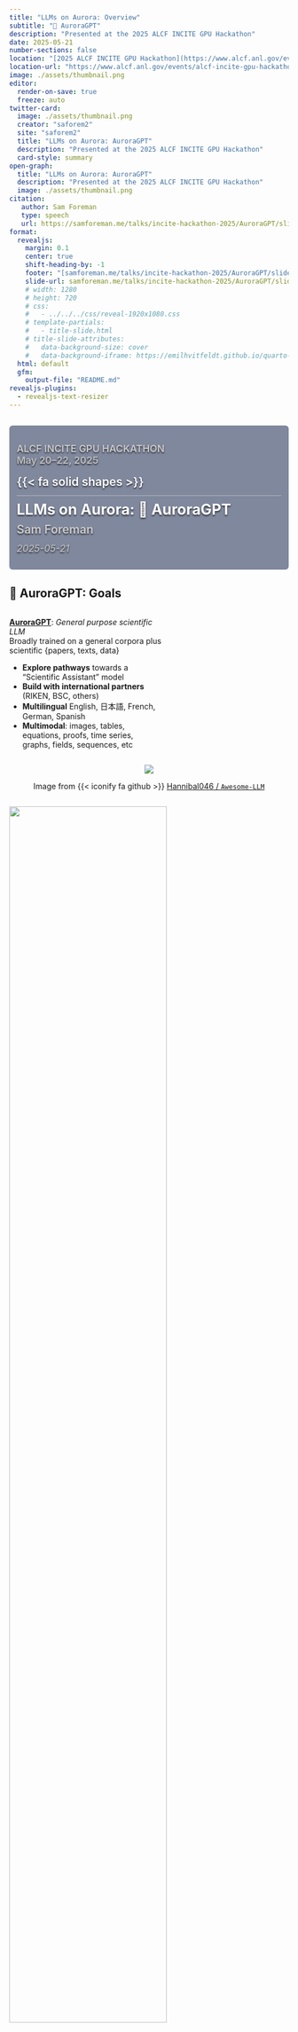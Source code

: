 ```yaml
---
title: "LLMs on Aurora: Overview"
subtitle: "🌌 AuroraGPT"
description: "Presented at the 2025 ALCF INCITE GPU Hackathon"
date: 2025-05-21
number-sections: false
location: "[2025 ALCF INCITE GPU Hackathon](https://www.alcf.anl.gov/events/alcf-incite-gpu-hackathon)"
location-url: "https://www.alcf.anl.gov/events/alcf-incite-gpu-hackathon"
image: ./assets/thumbnail.png
editor:
  render-on-save: true
  freeze: auto
twitter-card:
  image: ./assets/thumbnail.png
  creator: "saforem2"
  site: "saforem2"
  title: "LLMs on Aurora: AuroraGPT"
  description: "Presented at the 2025 ALCF INCITE GPU Hackathon"
  card-style: summary
open-graph:
  title: "LLMs on Aurora: AuroraGPT"
  description: "Presented at the 2025 ALCF INCITE GPU Hackathon"
  image: ./assets/thumbnail.png
citation:
   author: Sam Foreman
   type: speech
   url: https://samforeman.me/talks/incite-hackathon-2025/AuroraGPT/slides.html
format:
  revealjs:
    margin: 0.1
    center: true
    shift-heading-by: -1
    footer: "[samforeman.me/talks/incite-hackathon-2025/AuroraGPT/slides](https://samforeman.me/talks/incite-hackathon-2025/AuroraGPT/slides)"
    slide-url: samforeman.me/talks/incite-hackathon-2025/AuroraGPT/slides
    # width: 1280
    # height: 720
    # css:
    #   - ../../../css/reveal-1920x1080.css
    # template-partials:
    #   - title-slide.html
    # title-slide-attributes:
    #   data-background-size: cover
    #   data-background-iframe: https://emilhvitfeldt.github.io/quarto-iframe-examples/space-scroller/index.html
  html: default
  gfm:
    output-file: "README.md"
revealjs-plugins:
  - revealjs-text-resizer
---
```


::: {.content-visible when-format="revealjs"}

## {background-image="assets/colorized-50.jpg" loading="lazy" style="data-background-size: cover;"}

::: {style="border-radius: 6px; text-align:left; padding: 10pt; margin-left: auto; margin-right: auto; line-height: 1.25lh!important; background-color: hsla(222, 88%, 13%, 0.5);"}

::: {.flex-container style="text-shadow: 0 2px 3px rgba(0, 0, 0, 0.7); justify-content: space-between; align-content: flex-start; border-bottom: 1px solid hsla(360, 0%, 90%, 0.5);"}

::: {style="font-size: 1.25em; font-weight: 600;"}
[ALCF INCITE GPU HACKATHON]{style="color: hsla(0, 0%, 80%, 1.0)!important;"}  
[May 20--22, 2025]{style="color: hsla(0, 0%, 75%, 1.0)!important;"}
:::

[{{< fa solid shapes >}}]{style="font-size: 1.5em; font-weight: 600; color:#FFFFFF"}

:::

[LLMs on Aurora: 🌌 AuroraGPT]{style="font-size: 1.9em; font-weight: 700; text-shadow: 0 2px 3px rgba(0, 0, 0, 0.7); color:hsla(0, 0%, 100%, 1.0); margin-block: 1rem;"}

[Sam Foreman]{style="color:hsla(0, 0%, 80%, 1.0);font-size: 1.5em; font-weight: 600; text-shadow: 0 2px 3px rgba(0, 0, 0, 0.7); "}

[_2025-05-21_]{style="color:hsla(0, 0%, 75%, 1.0);font-size: 1.2em; font-weight: 500; text-shadow: 0 2px 3px rgba(0, 0, 0, 0.7);"}

:::

:::

## 🎯 AuroraGPT: Goals {.smaller background-color="white"}

::: {.flex-container style="justify-content: space-around;"}

::: {.column style="width: 55%"}

::: {.blue-card}
[**AuroraGPT**](https://auroragpt.anl.gov): _General purpose scientific LLM_  
Broadly trained on a general corpora plus scientific {papers, texts, data}
:::

- **Explore pathways** towards a "Scientific Assistant" model
- **Build with international partners** (RIKEN, BSC, others)
- **Multilingual** English, 日本語, French, German, Spanish
- **Multimodal**: images, tables, equations, proofs, time series,  graphs, fields, sequences, etc
:::

::: {.column style="text-align: center;"}

::: {#fig-awesome-llm}
![](./assets/llms.gif)

Image from {{< iconify fa github >}}
[Hannibal046 / `Awesome-LLM`](https://github.com/Hannibal046/Awesome-LLM)
:::

:::

:::

::: {#fig-timeline}
![](./assets/timelines.png){width="75%" style="margin-left:auto;margin-right:auto;"}

Credit to the entire AuroraGPT team for slides.
:::

::: {.notes}
- Here to talk about AuroraGPT, Argonne's internal effort to build a general
  purpose scientific LLM, broadly trained on a general corpora of text +
  scientific {papers, text, data}
- As part of this effort, we plan to...
    - Explore pathways, build with international partners, multi-{lingual, modal}
- Rough timeline of the project and deliverables:
    - 202{3,4}: text-only models, plan to release a series of {7B, 70B, 1T} models
    - 202{4,5}: Basic multi-modal models
    - 202{5,6}: Advanced scientific multimodal models
:::

## 🦙 Issues with "Publicly Available" LLMs {background-color="white"}

- **Trust** and **Safety**:
  - Skepticisim about deployment in critical infrastructure
  - Correctness and reliability of model outputs

- **Transparency**:
  - Data governance, what was used for pre-training? fine-tuning?
    - **generally unknown**
  - What is _open source_?
    - Model weights?
    - Pre-training \{code, logs, metrics\} ?

::: {.notes}
- Why are we doing this? 
- What is the issue with current LLMs?
  - **Trust and safety**
    - Hallucinations, false confidence
    - Can this be reliably mitigated?
    - Scaling up inference compute seems to help
      - reasoning models, TTT, etc.
  - **Transparency**
    - Different frontier labs have different definitions of "open source"
    - e.g. Llama no longer releases base models
      - Libgen ??
    - AllenAI institute, olmo models good example
:::

## 🧪 AuroraGPT: Open Science Foundation Model {background-color="white"}

::: {#fig-aurora-gpt .r-stretch style="vertical-align:center;"}
![](./assets/AuroraGPT.svg)

High-level overview of AuroraGPT project
:::

::: {.notes}
- AuroraGPT will be a publicly distributed, open source foundation model for
open science
- Is being trained on:
  - Scientific / engineering structured data
  - General text, media, news, etc.
  - Large amounts of low to medium quality data
  - Much less high quality data (that is publicly available for use)
- This data is then cleaned, processed, de-duplicated and used for the initial
pre-training phase of the model
- The vast majority of the overall compute is spent during this initial
pre-training phase
  - This is the group I help to lead and will be talking a bit about today
- The initial pre-training phase is currently underway
  - Eventually, given a bit of time, effort and magic, the model will be
    ready for fine-tuning and additional training for a variety of downstream
    tasks
- The pretrained model will then be handed off for additional fine-tuning on a
variety of downstream tasks
  - Scientific discovery
  - Accelerate scientific tasks
  - Digital twins
  - Inverse design
  - Code optimization
  - Accelerated simulations
  - Autonomous experiments
  - Co-design
- Becoming increasingly clear that LLMs have the potential to drastically
accelerate computational science
  - We've seen this already for {GenSLMs, Weather / Climate / Earth Systems
    Modeling, Particle Physics, etc.}
:::

## 📊 AuroraGPT: Outcomes {background-color="white"}

- **Datasets and data pipelines** for preparing science training data
- **Software infrastructure and workflows** to train, evaluate and deploy LLMs
  at scale for scientific resarch purposes

    - {{< fa brands github >}} [argonne-lcf/Megatron-DeepSpeed](https://github.com/argonne-lcf/Megatron-DeepSpeed)  
      [End-to-end training and inference, on _any_ GPU cluster]{.dim-text}
    - {{< fa brands github >}} [argonne-lcf/inference-endpoints](https://github.com/argonne-lcf/inference-endpoints)  
      [Inference endpoints for LLMs, hosted @ ALCF]{.dim-text}

- **Evaluation of state-of-the-art LLM Models**:
    - Determine where they fall short in deep scientific tasks
    - Where deep data may have an impact

## 📚 What do we hope to get? {background-color="white"}

- **Assessment of the approach** of augmenting web training data with two forms
  of data specific to science:
    - Full text scientific papers
    - Structured scientific datasets (suitably mapped to narrative form)
- **Research grade artifacts** (**models**) for scientific community for
  adaptation for downstream uses[^mprot-dpo]
- **Promotion of responsible AI** best practices where we can figure them out
- **International Collaborations** around the long term goal of _AGI for science_

[^mprot-dpo]:|
    🔔 Gordon Bell Finalist: [MProt-DPO](https://dl.acm.org/doi/10.1109/SC41406.2024.00013) [@mprot-dpo2024]

::: {.notes}
- Deliverables:
    - datasets, pipelines
    - software infrastructure, workflows to interface with science applications
    - checkpoints, models, logs, workbook, insights, etc.
- Hope to understand:
    - How different state-of-the-art models perform at different scientific tasks
    - where deep data may have an impact
    - feasibility of generically augmenting text with scientific structured data
- Huge undertaking that will require large international collaborations around
  long term goal of AGI for science
- Extra points:
    - Well known that LLMs are good for non-consequential tasks
    - Known to "hallucinate" and create false information
    - Can this be mitigated reliably ??
:::

## 🌌 Aurora {background-color="white"}

::: {.flex-container style="align-items: center;"}

::: {.column style="width:5%;"}

::: {#tbl-aurora}

| <!-- --> | <!-- --> |
|---------:|:--------|
| Racks    |    166   |
| Nodes    |  10,624  |
| CPUs     |  21,248  |
| GPUs     |  63,744  |
| NICs     |  84,992  |
| HBM      |   8 PB   |
| DDR5c    |   10 PB  |

Aurora Specs {.responsive .striped .hover}

:::

:::

::: {.column style="text-align:center"}

::: {#fig-aurora .r-stretch}
![](./assets/aurora.png)

Aurora: [Fact Sheet](https://www.alcf.anl.gov/sites/default/files/2024-07/Aurora_FactSheet_2024.pdf).
:::

🏆 [Fastest AI system in the world](https://www.intel.com/content/www/us/en/newsroom/news/intel-powered-aurora-supercomputer-breaks-exascale-barrier.html)

:::

:::

<!--
> Argonne's exascale system will be used to dramatically advance scientific
> discovery and innovation.
-->

## 🤖 ALCF AI Testbed {background-color="white"}

- ALCF AI Testbed Systems are in production and
  [available for allocations](https://accounts.alcf.anl.gov/#/allocationRequests)
  to the research community
- Significant improvement in time-to-solution and energy-efficiency for diverse
  AI for science applications.
- [NAIRR Pilot](https://nairrpilot.org/)

::: {.red-card style="color: #FF5252; font-size:90%;"}
Up to $≈$ **25**$\times$ throughput improvement for genomic FMs
with **6.5**$\times$ energy efficiency
:::

::: {.flex-container style="align-items: flex-start; gap: 2pt; text-align:left;"}

::: {#fig-sambanova .column style="width:22%; text-align: left;"}
![](./assets/sambanova.jpeg)

**SambaNova SN-30** 2nd Gen, 8 nodes with 64 AI Accelerators
:::

::: {#fig-graphcore .column style="width:22%; text-align:left;"}
![](./assets/graphcore.png)

**Graphcore Bow**: Pod-64 configuration with 64 accelerators
:::

::: {#fig-cerebras .column style="width:22%; text-align:left;"}
![](./assets/cerebras.jpeg)

**Cerebras**: 2x CS-2 WSE with Memory-X and Swarm-X technologies
:::

::: {#fig-groq .column style="width:22%; text-align:left;"}
![](./assets/groq.jpeg)

**GroqRack**: 9 nodes, 8 GroqChip v1.5 Tensor streaming processors accelerators per node
:::

:::

## 👥 Team Leads {.smaller background-color="white"}

<!--

| Team                  | Lead(s)           |                                                            |
| :----:                | :--------         | :--------------------------------------------------------: |
| **Planning**          | Rick Stevens      | ![](./assets/team/rick-stevens.png){height="40pt"}         |
|                       | Ian Foster        | ![](./assets/team/ian-foster.png){height="40pt"}           |
|                       | Rinku Gupta       | ![](./assets/team/rinku-gupta.png){height="40pt"}          |
|                       | Mike Papka        | ![](./assets/team/mike-papka.png){height="40pt"}           |
|                       | Fangfang Xia      | ![](./assets/team/fangfang-xia.png){height="40pt"}         |
| **Data**              | Ian Foster        | ![](./assets/team/ian-foster.png){height="40pt"}           |
|                       | Robert Underwood  | ![](./assets/team/robert-underwood.png){height="40pt"} |
| **Models + Training** | Venkat Vishwanath | ![](./assets/team/venkat.jpg){height="40pt"}               |
|                       | Sam Foreman       | ![](./assets/team/sam-foreman.png){height="40pt"}          |
|                       | Sam Foreman       | ![](./assets/team/sam-foreman.png){height="40pt"}          |
| **Inference**         | Eliu Huerta       | ![](./assets/team/eliu-huerta.png){height="40pt"}          |
|                       | Azton Wells       | ![](./assets/team/azton-wells.png){height="40pt"}          |
: Team Leads {#tbl-team-leads}
| **Models / Training** | Venkat Vishwanath | ![](./assets/team/venkat-vishwanath.png){height="40pt"} |
|                       | Robert Underwood  | ![](./assets/team/robert-underwood.png){height="40pt"}     |
-->

::: {style="font-size: 90%;"}

::: {.flex-container style="text-align: center; align-items: center;"}
**Planning**

![Rick Stevens[^lead]](./assets/team/rick-stevens.png){height="75pt"}

![Ian Foster](./assets/team/ian-foster.png){height="75pt"}

![Rinku Gupta](./assets/team/rinku-gupta.png){height="75pt"}

![Mike Papka](./assets/team/mike-papka.png){height="75pt"}

![Arvind Ramanathan](./assets/team/arvind-ramanathan.png){height="75pt"}

![Fangfang Xia](./assets/team/fangfang-xia.png){height="75pt"}
:::

::: {.flex-container style="text-align: center;"}
::: {.col}
**Data**

![Ian Foster](./assets/team/ian-foster.png){height="75pt"}

![Robert Underwood](./assets/team/robert-underwood.png){height="75pt"}
:::

::: {.col}
**Training**

![Venkat Vishwanath](./assets/team/venkat-vishwanath.png){height="75pt"}  

![[Sam Foreman]{style="color: #ff1a8f; background-color: oklch(from #ff1a8f calc(l * 1.15) c h / 0.1); font-weight: 500;"}](./assets/team/sam-foreman.png){height="75pt"}
:::

::: {.col}
**Evaluation**

![Franck Cappello](./assets/team/franck-cappello.png){height="75pt"}

![Sandeep Madireddy](./assets/team/sandeep-madireddy.png){height="75pt"}  

![Bo Li](./assets/team/bo-li.png){height="75pt"}
:::

::: {.col}
**Post**

![Eliu Huerta](./assets/team/eliu-huerta.png){height="75pt"}

![Azton Wells](./assets/team/azton-wells.png){height="75pt"}
:::

::: {.col}
**Inference**

![Rajeev Thakur](./assets/team/rajeev-thakur.png){height="75pt"}
:::

::: {.col}
**Comms**

![Charlie Catlett](./assets/team/charlie-catlett.png){height="75pt"}

![David Martin](./assets/team/david-martin.png){height="75pt"}
:::

::: {.col}
**Distribution**

![Brad Ullrich](./assets/team/brad-ullrich.png){height="75pt"}
:::

:::

:::

[^lead]: Lead

## 🤝 Teams {auto-animate=true background-color="white"}

::: {.flex-container}

::: {.column}
- **Planning**
- **Data Prep**
    - Accumulate 20+ T tokens of high-quality scientific text and structured data
- [**Models / Training**]{style="background: oklch(from #ff1a8f calc(l * 1.15) c h / 0.1); border: 1px solid #ff1a8f; border-radius: 0.25px;"}[^me]
    - Train (entirely from scratch) a series of models on publicly available data
- **Evaluation**
    - Skills, trustworthiness, safety, robustness, privacy, machine ethics

[^me]: Co-led by: Venkat Vishwanath, **Sam Foreman**
:::

::: {.column}
- **Post-Training**
    - Fine-tuning, alignment
- **Inference**
    - Model serving, API development / public-facing web services
- **Distribution**
    - Licensing, generating and distributing artifacts for public consumption
- **Communication**
:::

:::

## 📚 Data {background-color="white"}

::: {.green-card}
✅ **Goal**: Assemble a large corpus of documents (general and scientific) to
train and fine-tune AuroraGPT models
:::

- **Challenges**: Avoid / detect contamination with benchmarks
    - Respect copyright (ACM Digital Library), privacy, and ethical
      considerations
- **Performance Challenges**: _High throughput_ data processing
    - Converting PDF $\rightarrow$ text (math formula, figures)
    - Convert science information (data) into text (narratives)
    - De-duplication (syntactic and semantic) of scientific documents (to avoid
      memorization, bias)
- **Quantity**: Considering 20+ Trillion tokens $\rightarrow\approx$ 100M
  papers
- **Domains**: All (long-term) scientific domains, starting with:
    - Material science, Physics, Biology, Computer Science, Climate Science

## ⏱️  Dataset Processing {background-color="white"}

- To train a fixed model on trillions of tokens requires:
    1. **Aggregating** data from multiple different _corpora_  
       (e.g. ArXiv, Reddit, StackExchange, GitHub, Wikipedia, etc.)
    1. **Sampling** _each training batch_ according to a fixed distribution
       across corpora
    1. **Building** indices that map batches of tokens into these files
       (indexing)

  ::: {.red-card}
  The original implementation was _slow_:

  - Designed to run _serially_ on a **single device**
  - **Major bottleneck** when debugging data pipeline at scale
  :::

## 🚀 Accelerating Dataset Processing: Results {background-color="white"}

::: {.flex-container style="padding: 10pt; justify-content: space-around; align-items: flex-start;"}

::: {.column style="width:25%;"}

- Original implementation:
  - **Slow**!
  - [🐌 \~ 1 hr]{.dim-text}/2T tokens

- [x] Fix:
  - Wrote _asynchronous_, **distributed** implementation
  - _significantly_ improves performance (**30x** !!)
  - 🏎️💨 [\~ **2 min**]{style="color:#2296F3;"}/2T tokens

:::

::: {.column}
![Time spent preparing 2T tokens](./assets/data-processing.svg){#fig-data-processing .r-stretch}
:::

:::

## 🦜 Model Training {.smaller background-color="white"}

:::: {.flex-container style="text-align: left; width: 100%; justify-content: space-around; line-height: 1em; gap: 5pt;"}

::: {.column style="background: oklch(from #03BD00 calc(l * 1.15) c h / 0.1); border: 1px solid #03BD00; border-radius: 0.25em; padding: 3pt 8pt;"}
✅ [**Goals**]{style="color: #03BD00;"}

- Want training runs at scale to be:
    - efficient
    - stable
    - reproducible
- This requires:
    - robust data pipelines / file IO
    - effectively overlapping compute with communication
    - stability across {network, filesystem, machine}
- 3D / Multi-dimensional Parallelism strategies
- Large batch training
- Second order optimizers
- Sub-quadratic attention
- State space models
- _Highly optimized GPU kernels_
:::

::: {.column style="background: oklch(from #E90102 calc(l * 1.15) c h / 0.1); border: 1px solid #E90102; border-radius: 0.25em; padding: 3pt 8pt;"}
❌ [**Challenges**]{style="color: #E90102;"}

- _Looong time_ to train, can be:
    - weeks (even months) of continuous training
    - order of magnitude longer than typical NN training jobs
- Stability issues:
    - failures are expensive (but inevitable)
    - stragglers common at scale
- Individual jobs are:
    - **fragile**
    - only as good as the worst rank
    - one hang or bad worker can crash job
    - network / filesystem / other-user(s) dependent
- Cost / benefits of different collective communication algorithms
    - depend on optimized / efficient implementations
- Network performance
- _Highly optimized GPU kernels_
:::

::::

::: aside
{{< iconify fa github >}} [argonne-lcf / Megatron-DeepSpeed](https://github.com/argonne-lcf/Megatron-DeepSpeed)
:::


<!--

## 📉 Loss Curve {background-color="white"}

::: {.content-visible when-format="html" unless-format="revealjs"}
::: {#fig-loss-curve}
![](./assets/train-val-loss-vs-tokens-wide.svg){.width="90%" style="margin-left:auto;margin-right:auto;"}

Loss curve during training on 2T tokens.
:::
:::

::: {.content-visible when-format="revealjs"}
::: {#fig-loss-curve}
![](./assets/train-val-loss-vs-tokens-medium.svg){width="90%" style="margin-left:auto;margin-right:auto;"}

Loss curve during training on 2T tokens.
:::
:::

-->

## 🤔 Evaluating FM Skills for Science {background-color="white"}

- What to measure?
  - **Knowledge Extraction, Retrieval, Distillation, Synthesis**: LLM is
    provided a question or instruction and a truthful answer is expected
  - **Text Grounded**: Answers are expected to be fully grounded on
    peer-reviewed references to support responses
  - **Reasoning**: LLMs are expected to solve deductive (prove a theory or
    hypothesis from formal logic and observations), inductive (validate /
    explain observations from theories) problems
  - **Creativity**: A creative answer is expected from a question or
    instruction
      - thoughtful dialogue, coding, etc.

## ⚖️  Evaluating FM Skills for Science: Criteria {background-color="white"}

- Criteria for all of the above:
  - **Correctness** of facts
  - **Accuracy** of solutions and inferences
  - **Reliability** consistently good in quality or performance
  - **Speed** how fast to produce a response
  - **\# shots** how many examples are needed for good quality
    - Extent of _prompt engineering_

## 🧬 MProt-DPO: Scaling Results {background-color="white"}


::: {#fig-mprot-3p5B-scaling0}

![](./assets/mprot-3p5B-scaling-2.svg){width=80%}

Scaling results for `3.5B` Model.
~ ==4 EFLOPS== @ 38,400 (= 3200 x 12) XPUs on Aurora]
:::

## 🧬 MProt-DPO: Scaling Results {background-color="white"}

::: {.flex-container style="align-items: center; text-align: center; max-width: 80%; margin-left: auto; margin-right: auto;"}

::: {#fig-mprot-3p5B-scaling1}

![](./assets/mprot-3p5B-scaling-2.svg){width=80%}

Scaling results for `3.5B` Model[^gb-finalist]


:::

:::

[^gb-finalist]: |
    🔔 Gordon Bell Finalist: [MProt-DPO](https://dl.acm.org/doi/10.1109/SC41406.2024.00013) [@mprot-dpo2024]


## 📓 References  {background-color="white"}

::: {.flex-container style="gap: 2pt;"}

::: {.column}
- {{< fa brands github >}} [argonne-lcf / `Megatron-DeepSpeed`](https://github.com/argonne-lcf/Megatron-DeepSpeed)  
    [For the largest of large language models.]{.dim-text}
- {{< fa brands github >}} [saforem2 / `ezpz`](https://github.com/saforem2/ezpz)  
    [Distributed training, ezpz. 🍋]{.dim-text}
- 📊 See my other slides at [samforeman.me/talks](https://samforeman.me/talks):
    - [LLMs from Scratch](https://saforem2.github.io/llm-workshop-talk)
    - [Creating Small(\~ish) LLMs](https://saforem2.github.io/LLM-tutorial)
    - [Parallel Training Techniques](https://saforem2.github.io/parallel-training-slides)
    - [LLMs on Polaris](https://samforeman.me/talks/llms-on-polaris/#/title-slide)
    - [Training LLMs at Scale](https://samforeman.me/talks/llms-at-scale/)
:::

::: {.column}
- 👀 See also:
    - [New international consortium for generative AI models for science](https://www.anl.gov/article/new-international-consortium-formed-to-create-trustworthy-and-reliable-generative-ai-models-for)
    - [PyTorch Distributed Overview](https://pytorch.org/tutorials/beginner/dist_overview.html)
    - [🤗 Efficient Training on Multiple GPUs](https://huggingface.co/docs/transformers/en/perf_train_gpu_many)
    - [Getting Started - DeepSpeed](https://www.deepspeed.ai/getting-started/)
  - 🕸️ [Quality Measures for Dynamic Graph Generative Models](https://openreview.net/forum?id=8bjspmAMBk)  
    [@hosseini2025quality]
:::

:::

## ❤️ Thank you! {background-color="white"}

- Organizers
- Feel free to reach out!

    <split even>

    [<i class="fas fa-home"></i>](https://samforeman.me)
    [<i class="far fa-paper-plane"></i>](mailto:///foremans@anl.gov)
    [<i class="fab fa-twitter"></i>](https://www.twitter.com/saforem2)

    </split>

::: {.callout-note icon=false title="🙏 Acknowledgements" collapse="false"}

This research used resources of the Argonne Leadership Computing Facility,
which is a DOE Office of Science User Facility supported under Contract
DE-AC02-06CH11357.

:::

## 📑 Bibliography {background-color="white"}

- Refs:
    - @wei2022emergentabilitieslargelanguage
    - Animations from [The Illustrated Transformer](http://jalammar.github.io/illustrated-transformer/)

::: {#refs}
:::

## 🧬 MProt-DPO: Scaling Results {background-color="#1c1c1c"}

::: {.columns}

::: {.column #fig-mprot-3p5B-scaling}

![](./assets/mprot-3p5B-scaling-2.svg)

`3.5B` model
:::

::: {.column #fig-mprot-7B-scaling}

![](./assets/mprot-7B-scaling-2.svg)

`7B` model
:::

:::

## 🚂 Loooooooooong Sequence Lengths {.smaller background-color="#1c1c1c"}

::: {.flex-container style="align-items: center; justify-content: center;"}

![](/assets/anl.svg){style="height:50pt; margin: unset; padding: 0"}

[{{< iconify ic baseline-plus >}}]{.dim-text style="font-size: 2.0em;"}

![](/assets/deepspeed-logo-transparent.svg){style="height:50pt; margin: unset; padding: 0;"}

:::

- Working with
  [{{< fa brands microsoft >}} Microsoft/DeepSpeed](https://github.com/microsoft/DeepSpeed)
  team to enable longer sequence lengths (context windows) for LLMs
    - See my [blog post](https://samforeman.me/posts/auroragpt/long-sequences/) for additional details

::: {#fig-long-seq}

::: {.flex-container}

![25B](https://raw.githubusercontent.com/saforem2/scaling4science/main/assets/25B.svg)

![33B](https://raw.githubusercontent.com/saforem2/scaling4science/main/assets/33B.svg)

:::

Maximum (achievable) `SEQ_LEN` for both `25B` and `33B` models (See: @song2023ds4sci)

:::

::: aside
[{{< fa brands github >}} `scaling4science`](https://github.com/saforem2/scaling4science)  
[{{< fa brands github >}} `Megatron-DS-Benchmarking`](https://github.com/saforem2/Megatron-DS-Benchmarking)
:::

## ♻️  Life Cycle of the LLM {background-color="white"}

::: {.panel-tabset style="text-align:center"}

### 📝 Pre-training {background-color="white"}


::: {#fig-pretraining style="width:90%; text-align: center; margin-left: auto; margin-right: auto;"}

![](https://jalammar.github.io/images/gpt3/03-gpt3-training-step-back-prop.gif)

**Pre-training**: Virtually all of the compute used during pretraining phase
:::

### 🎀 Fine-Tuning {background-color="white"}

::: {#fig-fine-tuning style="width:90%; text-align: center; margin-left: auto; margin-right: auto;"}

![](https://jalammar.github.io/images/gpt3/10-gpt3-fine-tuning.gif)

**Fine-tuning**: Fine-tuning actually updates the model's weights to make the model better at a certain task.
:::

:::

## 🍎 Training LLMs {.smaller background-color="white"}

:::: {.flex-container style="align-items: flex-end;"}

::: {.column style="width:221pt;"}

::: {#fig-it-hungers}

![](https://github.com/saforem2/llm-lunch-talk/blob/main/docs/assets/it_hungers.jpeg?raw=true)

It's hungry!
:::

:::

::: {.column style="width:60%;"}

::: {#fig-evolution}

![](https://github.com/Mooler0410/LLMsPracticalGuide/raw/main/imgs/survey-gif-test.gif)

Visualization from @yang2023harnessing
:::

:::

::::


<!--
### 💾 Evaluating Checkpoints {background-color="white"}

```python
from typing import Optional
import os
from pathlib import Path

from transformers import LlamaForCausalLM, AutoTokenizer

tokenizer = AutoTokenizer.from_pretrained("meta-llama/Llama-2-7B-hf")

def load_model(ckpt_dir) -> LlamaForCausalLM:
    return LlamaForCausalLM.from_pretrained(ckpt_dir)

def eval_model(model, max_length: int, prompt: str) -> str:
    return (
        tokenizer.batch_decode(
            model.generate(
                **tokenizer(prompt, return_tensors="pt"),
                 max_length=max_length,
            ),
            clean_up_tokenization_spaces=True,
            skip_special_tokens=True,
        )[0]
    )

def load_and_eval_model_from_checkpoint(
        step: int,
        max_length: int = 64,
        prompt: Optional[str] = None,
        ckpt_root: Optional[os.PathLike | Path | str] = None,
) -> str:
    print(f"Loading model from checkpoint at global step: {step}")
    prompt = "What is it like in there?" if prompt is None else prompt
    ckpt_root = Path("checkpoints") if ckpt_root is None else Path(ckpt_root)
    ckpt_dir = ckpt_root.joinpath(f"global_step{step}")
    return (
        eval_model(
            model=load_model(ckpt_dir.as_posix())
            max_length=max_length,
            prompt=prompt,
        )
    )
```

### Model Evaluations {background-color="white"}

::: {.panel-tabset}

#### 7000

Tokens: 88B

```python
>>> print(load_checkpoint(7000))
Loading model from checkpoint at global step: 7000
"What is it like in there?"
"""
I'm not sure if it's a good idea to use a different name for the same thing,
but I'm sure it's a good idea to use a different name for the same thing.
I'm not sure if it's a good idea to use a different name for the same thing,
but I'm sure it's a good idea to use a different name for the same thing.
I'm not sure if it's a good idea to use a different name for the same thing,
but I'm sure it
"""
```

#### 12000

Tokens: 150B

```python
>>> print(load_checkpoint(12000))
Loading model from checkpoint at global step: 12000
"What is it like in there?"
"""
What is it like in there?
The people are very friendly and helpful.
What is it like in there?
The people are very friendly and helpful.
What is it like in there?
The people are very friendly and helpful.
What is it like in there?
The people are very friendly and helpful.
What is it like in there?
The people are very friendly and helpful.
What is it like in there?
"""
```

#### 17000

Tokens: 215B

```python
>>> print(load_checkpoint(17000))
Loading model from checkpoint at global step: 17000
"What is it like in there?"
"""
I’m not sure what to expect. I’m not sure what to expect from the people I’m
with. I’m not sure what to expect from the people I’m with. I’m not sure what
to expect from the people I’m with. I’m not sure what to expect from the people
I’m with.
I’m not sure what to expect from the people I’m with.
I’m not sure what to expect from the people I’m with.
I’m not sure what to expect from the people
"""
```

#### 22000

Tokens: 277B

```python
>>> print(load_checkpoint(22000))
Loading model from checkpoint at global step: 22000
"What is it like in there?"
"""
I’m a 20 year old guy from the UK. I’m a student at the University of
Manchester, studying Computer Science. I’m a big fan of the band, The Beatles,
and I’m a huge fan of the movie, The Wizard of Oz. I’m a huge fan of the band,
The Beatles, and I’m a huge fan of the movie, The Wizard of Oz.
I’m a big fan of the band, The Beatles, and I’m a huge fan of the movie
"""
```

#### 32000

Tokens: 400B

```python
>>> print(load_checkpoint(32000))
Loading model from checkpoint at global step: 32000
"What is it like in there?"
"""
I've been to the US and I've been to Canada.
In the US, it's a lot like the US.
In Canada, it's a lot like the US.
In the US, it's a lot like the US.
In Canada, it's a lot like the US.
In the US, it's a lot like the US.
In Canada, it's a lot like the US.
In the US, it's
"""
```

#### 40000

Tokens: 503B

```python
>>> print(load_checkpoint(40000))
Loading model from checkpoint at global step: 40000
"What is it like in there?"
"""
The first thing you notice when you enter the room is the size. It’s huge. It’s
like a football field. It’s a lot of space.
The second thing you notice is the light. It’s bright. It’s bright.
The third thing you notice is the sound. It’s loud. It’s loud.
The fourth thing you notice is the smell. It’s a lot of smells. It’s a lot of smells.
The fifth thing you notice is the temperature. It’s hot.
"""
```

:::
-->

<!-- ::: -->

<!--
- Being trained on:

  :::: {.flex-container style="flex-direction:row; justify-content: space-around;"}

  ::: {.flex-container style="flex-direction:column;"}

   🇺🇸English  
   🇯🇵日本語  
   🇫🇷French  
   🇩🇪Deutsch  
   🇪🇸Español[^bsc]  
   🇮🇹Italian  

  :::

  ::: {.flex-container style="flex-direction:column;"}

  🧪 scientific text  
  🖼️ images  
  📊 tables  
  ➕ equations  
  📖 proofs

  :::

  ::: {.flex-container style="flex-direction:column;"}

  📆 structured data  
  ⛓️ sequences  
  ⏰ time-series  
  🕸️ graphs  
  🌀 fields

  :::

  ::::

[^riken]:|
    [Argonne and RIKEN sign a MOU in support of AI for science](https://www.anl.gov/article/argonne-and-riken-sign-a-memorandum-of-understanding-in-support-of-ai-for-science)

[^bsc]:|
    Collaborations with Barcelona Supercomputing Center

-->

